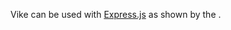 
Vike can be used with [Express.js](https://expressjs.com/) as shown by the <Link text="official boilerplates" href="/scaffold" />.
